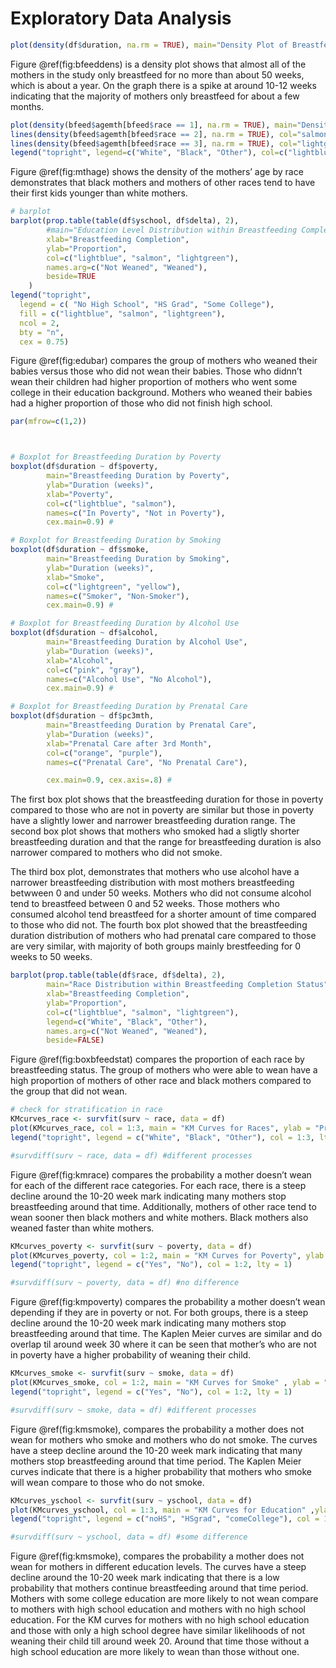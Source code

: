 # Exploratory Data Analysis  



```r
plot(density(df$duration, na.rm = TRUE), main="Density Plot of Breastfeeding Duration", xlab="Duration (weeks)", ylab="Density", col="green", lwd=2)
```

Figure \@ref(fig:bfeeddens) is a density plot shows that almost all of the mothers in the study only breastfeed for no more than about 50 weeks, which is about a year. On the graph there is a spike at around 10-12 weeks indicating that the majority of mothers only breastfeed for about a few months.



```r


plot(density(bfeed$agemth[bfeed$race == 1], na.rm = TRUE), main="Density Plot of Mother's Age by Race", xlab="Mother's Age", ylab="Density", col="lightblue", lwd=2)
lines(density(bfeed$agemth[bfeed$race == 2], na.rm = TRUE), col="salmon", lwd=2)
lines(density(bfeed$agemth[bfeed$race == 3], na.rm = TRUE), col="lightgreen", lwd=2)
legend("topright", legend=c("White", "Black", "Other"), col=c("lightblue", "salmon", "lightgreen"), lwd=2)

```

Figure \@ref(fig:mthage) shows the density of the mothers' age by race demonstrates that black mothers and mothers of other races tend to have their first kids younger than white mothers.


```r
# barplot
barplot(prop.table(table(df$yschool, df$delta), 2), 
        #main="Education Level Distribution within Breastfeeding Completion Status", 
        xlab="Breastfeeding Completion", 
        ylab="Proportion", 
        col=c("lightblue", "salmon", "lightgreen"),
        names.arg=c("Not Weaned", "Weaned"),
        beside=TRUE
    )
legend("topright", 
  legend = c( "No High School", "HS Grad", "Some College"), 
  fill = c("lightblue", "salmon", "lightgreen"), 
  ncol = 2, 
  bty = "n", 
  cex = 0.75)
```

Figure \@ref(fig:edubar) compares the group of mothers who weaned their babies versus those who did not wean their babies. Those who didnn't wean their children had higher proportion of mothers who went some college in their education background. Mothers who weaned their babies had a higher proportion of those who did not finish high school. 

```r

par(mfrow=c(1,2)) 



# Boxplot for Breastfeeding Duration by Poverty
boxplot(df$duration ~ df$poverty, 
        main="Breastfeeding Duration by Poverty", 
        ylab="Duration (weeks)", 
        xlab="Poverty", 
        col=c("lightblue", "salmon"),
        names=c("In Poverty", "Not in Poverty"), 
        cex.main=0.9) # 

# Boxplot for Breastfeeding Duration by Smoking
boxplot(df$duration ~ df$smoke, 
        main="Breastfeeding Duration by Smoking", 
        ylab="Duration (weeks)", 
        xlab="Smoke", 
        col=c("lightgreen", "yellow"),
        names=c("Smoker", "Non-Smoker"),
        cex.main=0.9) # 

# Boxplot for Breastfeeding Duration by Alcohol Use
boxplot(df$duration ~ df$alcohol, 
        main="Breastfeeding Duration by Alcohol Use", 
        ylab="Duration (weeks)", 
        xlab="Alcohol", 
        col=c("pink", "gray"),
        names=c("Alcohol Use", "No Alcohol"),
        cex.main=0.9) # 

# Boxplot for Breastfeeding Duration by Prenatal Care
boxplot(df$duration ~ df$pc3mth, 
        main="Breastfeeding Duration by Prenatal Care", 
        ylab="Duration (weeks)", 
        xlab="Prenatal Care after 3rd Month", 
        col=c("orange", "purple"),
        names=c("Prenatal Care", "No Prenatal Care"),

        cex.main=0.9, cex.axis=.8) # 


```


The first box plot shows that the breastfeeding duration for those in poverty compared to those who are not in poverty are similar but those in poverty have a slightly lower and narrower breastfeeding duration range. The second box plot shows that mothers who smoked had a sligtly shorter breastfeeding duration and that the range for breastfeeding duration is also narrower compared to mothers who did not smoke.

The third box plot, demonstrates that mothers who use alcohol have a narrower breastfeeding distribution with most mothers breastfeeding betwween 0 and under 50 weeks. Mothers who did not consume alcohol tend to breastfeed between 0 and 52 weeks. Those mothers who consumed alcohol tend breastfeed for a shorter amount of time compared to those who did not.
The fourth box plot showed that the breastfeeding duration distribution of mothers who had prenatal care compared to those are very similar, with majority of both groups mainly brestfeeding  for 0 weeks to 50 weeks.




```r
barplot(prop.table(table(df$race, df$delta), 2), 
        main="Race Distribution within Breastfeeding Completion Status", 
        xlab="Breastfeeding Completion", 
        ylab="Proportion", 
        col=c("lightblue", "salmon", "lightgreen"), 
        legend=c("White", "Black", "Other"),
        names.arg=c("Not Weaned", "Weaned"),
        beside=FALSE)
```
Figure \@ref(fig:boxbfeedstat) compares the proportion of each race by breastfeeding status. The group of mothers who were able to wean have a high proportion of mothers of other race and black mothers compared to the group that did not wean.


```r

# check for stratification in race
KMcurves_race <- survfit(surv ~ race, data = df)
plot(KMcurves_race, col = 1:3, main = "KM Curves for Races", ylab = "Probability", xlab = "Time (weeks)")
legend("topright", legend = c("White", "Black", "Other"), col = 1:3, lty = 1)

#survdiff(surv ~ race, data = df) #different processes
```

Figure \@ref(fig:kmrace) compares the probability a mother doesn't wean for each of the different race categories. For each race, there is a steep decline around the 10-20 week mark indicating many mothers stop breastfeeding around that time. Additionally, mothers of other race tend to wean sooner then black mothers and white mothers. Black mothers also weaned faster than white mothers.


```r
KMcurves_poverty <- survfit(surv ~ poverty, data = df)
plot(KMcurves_poverty, col = 1:2, main = "KM Curves for Poverty", ylab = "Probability", xlab = "Time (weeks)")
legend("topright", legend = c("Yes", "No"), col = 1:2, lty = 1)

#survdiff(surv ~ poverty, data = df) #no difference
```

Figure \@ref(fig:kmpoverty) compares the probability a mother doesn't wean depending if they are in poverty or not. For both groups, there is a steep decline around the 10-20 week mark indicating many mothers stop breastfeeding around that time. The Kaplen Meier curves are similar and do overlap til around week 30 where it can be seen that mother's who are not in poverty have a higher probability of weaning their child.

```r
KMcurves_smoke <- survfit(surv ~ smoke, data = df)
plot(KMcurves_smoke, col = 1:2, main = "KM Curves for Smoke" , ylab = "Probability", xlab = "Time (weeks)")
legend("topright", legend = c("Yes", "No"), col = 1:2, lty = 1)

#survdiff(surv ~ smoke, data = df) #different processes
```

Figure \@ref(fig:kmsmoke), compares the probability a mother does not wean for mothers who smoke and mothers who do not smoke. The curves have a steep decline around the 10-20 week mark indicating that many mothers stop breastfeeding around that time period. The Kaplen Meier curves indicate that there is a higher probability that mothers who smoke will wean compare to those who do not smoke.


```r
KMcurves_yschool <- survfit(surv ~ yschool, data = df)
plot(KMcurves_yschool, col = 1:3, main = "KM Curves for Education" ,ylab = "Probability", xlab = "Time (weeks)")
legend("topright", legend = c("noHS", "HSgrad", "comeCollege"), col = 1:3, lty = 1)

#survdiff(surv ~ yschool, data = df) #some difference
```
Figure \@ref(fig:kmsmoke), compares the probability a mother does not wean for mothers in different education levels. The curves have a steep decline around the 10-20 week mark indicating that there is a low probability that mothers continue breastfeeding around that time period. Mothers with some college education are more likely to not wean compare to mothers with high school education and mothers with no high school education. For the KM curves for mothers with no high school education and those with only a high school degree have similar likelihoods of not weaning their child till around week 20. Around that time those without a high school education are more likely to wean than those without one.

```r
```


```r
```

